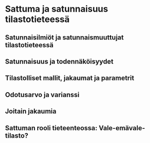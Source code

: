 # Sattuma ja satunnaisuus tilastotieteessä {#luku4}

## Satunnaisilmiöt ja satunnaismuuttujat tilastotieteessä {#alaluku41}

## Satunnaisuus ja todennäköisyydet {#alaluku42}

## Tilastolliset mallit, jakaumat ja parametrit {#alaluku43}

## Odotusarvo ja varianssi {#alaluku44}

## Joitain jakaumia {#alaluku45}

## Sattuman rooli tieteenteossa: Vale-emävale-tilasto? {#alaluku46}
